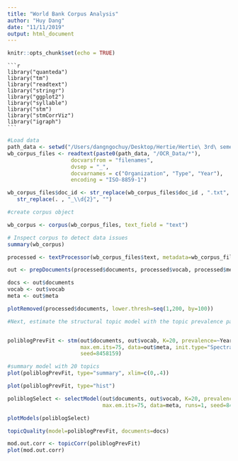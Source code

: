 ```yaml
---
title: "World Bank Corpus Analysis"
author: "Huy Dang"
date: "11/11/2019"
output: html_document
---
```


```r
knitr::opts_chunk$set(echo = TRUE)
```

    
    ```r
    library("quanteda")
    library("tm")
    library("readtext")
    library("stringr")
    library("ggplot2")
    library("syllable")
    library("stm")
    library("stmCorrViz")
    library("igraph")
    ```


```r
#Load data
path_data <- setwd("/Users/dangngochuy/Desktop/Hertie/Hertie\ 3rd\ semester/Natural\ Language\ Processing/World-Bank-Corpus-Analysis/Code")
wb_corpus_files <- readtext(paste0(path_data, "/OCR_Data/*"),
                    docvarsfrom = "filenames", 
                    dvsep = "_",
                    docvarnames = c("Organization", "Type", "Year"),
                    encoding = "ISO-8859-1")

wb_corpus_files$doc_id <- str_replace(wb_corpus_files$doc_id , ".txt", "") %>%
   str_replace(. , "_\\d{2}", "")

```

```r
#create corpus object

wb_corpus <- corpus(wb_corpus_files, text_field = "text") 

```

```r
# Inspect corpus to detect data issues
summary(wb_corpus)
```

```r
processed <- textProcessor(wb_corpus_files$text, metadata=wb_corpus_files)
```

```r
out <- prepDocuments(processed$documents, processed$vocab, processed$meta)
```

```r
docs <- out$documents
vocab <- out$vocab
meta <- out$meta
```

```r
plotRemoved(processed$documents, lower.thresh=seq(1,200, by=100))
```

```r
#Next, estimate the structural topic model with the topic prevalence parameter. To do this, execute an stm model using the 'out' data with 20 topics. Here we can ask how prevalence of topics varies across documents' meta data, including 'rating' and 'day'. The option 's(day)' applies a spline normalization to 'day' variable. The stm R package authors specified the maximum number of expectation-maximization iterations = 75, and the seed they used for reproducibility.


poliblogPrevFit <- stm(out$documents, out$vocab, K=20, prevalence=~Year, 
                       max.em.its=75, data=out$meta, init.type="Spectral", 
                       seed=8458159)

```

```r
#summary model with 20 topics
plot(poliblogPrevFit, type="summary", xlim=c(0,.4))

```

```r
plot(poliblogPrevFit, type="hist")

```

```r
poliblogSelect <- selectModel(out$documents, out$vocab, K=20, prevalence=~Year,
                              max.em.its=75, data=meta, runs=1, seed=8458159)

```

```r
plotModels(poliblogSelect)
```

```r
topicQuality(model=poliblogPrevFit, documents=docs)

```

```r
mod.out.corr <- topicCorr(poliblogPrevFit)
plot(mod.out.corr)
```
